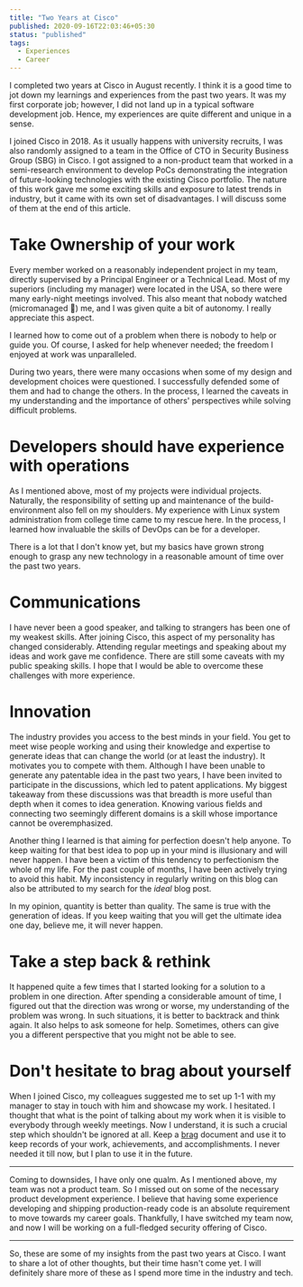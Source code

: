 ```yaml
---
title: "Two Years at Cisco"
published: 2020-09-16T22:03:46+05:30
status: "published"
tags:
  - Experiences
  - Career
---
```


I completed two years at Cisco in August recently. I think it is a good time to
jot down my learnings and experiences from the past two years. It was my first
corporate job; however, I did not land up in a typical software development job.
Hence, my experiences are quite different and unique in a sense.

I joined Cisco in 2018. As it usually happens with university recruits, I was
also randomly assigned to a team in the Office of CTO in Security Business Group
(SBG) in Cisco. I got assigned to a non-product team that worked in a
semi-research environment to develop PoCs demonstrating the integration of
future-looking technologies with the existing Cisco portfolio. The nature of
this work gave me some exciting skills and exposure to latest trends in
industry, but it came with its own set of disadvantages. I will discuss some of
them at the end of this article.

# Take Ownership of your work

Every member worked on a reasonably independent project in my team, directly
supervised by a Principal Engineer or a Technical Lead. Most of my superiors
(including my manager) were located in the USA, so there were many early-night
meetings involved. This also meant that nobody watched (micromanaged 🙊) me, and
I was given quite a bit of autonomy. I really appreciate this aspect.

I learned how to come out of a problem when there is nobody to help or guide
you. Of course, I asked for help whenever needed; the freedom I enjoyed at work
was unparalleled.

During two years, there were many occasions when some of my design and
development choices were questioned. I successfully defended some of them and
had to change the others. In the process, I learned the caveats in my
understanding and the importance of others' perspectives while solving difficult
problems.

# Developers should have experience with operations

As I mentioned above, most of my projects were individual projects. Naturally,
the responsibility of setting up and maintenance of the build-environment also
fell on my shoulders. My experience with Linux system administration from
college time came to my rescue here. In the process, I learned how invaluable
the skills of DevOps can be for a developer.

There is a lot that I don't know yet, but my basics have grown strong enough to
grasp any new technology in a reasonable amount of time over the past two years.

# Communications

I have never been a good speaker, and talking to strangers has been one of my
weakest skills. After joining Cisco, this aspect of my personality has changed
considerably. Attending regular meetings and speaking about my ideas and work
gave me confidence. There are still some caveats with my public speaking skills.
I hope that I would be able to overcome these challenges with more experience.

# Innovation

The industry provides you access to the best minds in your field. You get to
meet wise people working and using their knowledge and expertise to generate
ideas that can change the world (or at least the industry). It motivates you to
compete with them. Although I have been unable to generate any patentable idea
in the past two years, I have been invited to participate in the discussions,
which led to patent applications. My biggest takeaway from these discussions was
that breadth is more useful than depth when it comes to idea generation. Knowing
various fields and connecting two seemingly different domains is a skill whose
importance cannot be overemphasized.

Another thing I learned is that aiming for perfection doesn't help anyone. To
keep waiting for that best idea to pop up in your mind is illusionary and will
never happen. I have been a victim of this tendency to perfectionism the whole
of my life. For the past couple of months, I have been actively trying to avoid
this habit. My inconsistency in regularly writing on this blog can also be
attributed to my search for the _ideal_ blog post.

In my opinion, quantity is better than quality. The same is true with the
generation of ideas. If you keep waiting that you will get the ultimate idea one
day, believe me, it will never happen.

# Take a step back & rethink

It happened quite a few times that I started looking for a solution to a problem
in one direction. After spending a considerable amount of time, I figured out
that the direction was wrong or worse, my understanding of the problem was
wrong. In such situations, it is better to backtrack and think again. It also
helps to ask someone for help. Sometimes, others can give you a different
perspective that you might not be able to see.

# Don't hesitate to brag about yourself

When I joined Cisco, my colleagues suggested me to set up 1-1 with my manager to
stay in touch with him and showcase my work. I hesitated. I thought that what is
the point of talking about my work when it is visible to everybody through
weekly meetings. Now I understand, it is such a crucial step which shouldn't be
ignored at all. Keep a [brag](https://jvns.ca/blog/brag-documents/) document and
use it to keep records of your work, achievements, and accomplishments. I never
needed it till now, but I plan to use it in the future.

---

Coming to downsides, I have only one qualm. As I mentioned above, my team was
not a product team. So I missed out on some of the necessary product development
experience. I believe that having some experience developing and shipping
production-ready code is an absolute requirement to move towards my career
goals. Thankfully, I have switched my team now, and now I will be working on a
full-fledged security offering of Cisco.

---

So, these are some of my insights from the past two years at Cisco. I want to
share a lot of other thoughts, but their time hasn't come yet. I will definitely
share more of these as I spend more time in the industry and tech.
